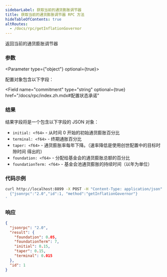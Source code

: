 ```yaml
---
sidebarLabel: 获取当前的通货膨胀调节器
title: 获取当前的通货膨胀调节器 RPC 方法
hideTableOfContents: true
altRoutes:
  - /docs/rpc/getInflationGovernor
---
```


返回当前的通货膨胀调节器

<DocSideBySide>

<DocLeftSide>

### 参数

<Parameter type={"object"} optional={true}>

配置对象包含以下字段：

<Field
  name="commitment"
  type="string"
  optional={true}
  href="/docs/rpc/index.zh.mdx#配置状态承诺"
></Field>

</Parameter>

### 结果

结果字段将是一个包含以下字段的 JSON 对象：

- `initial: <f64>` - 从时间 0 开始的初始通货膨胀百分比
- `terminal: <f64>` - 终期通胀百分比
- `taper: <f64>` - 通货膨胀率每年下降。（速率降低是使用创世配置中的目标时隙时间
  得出的）
- `foundation: <f64>` - 分配给基金会的通货膨胀总额的百分比
- `foundationTerm: <f64>` - 基金会池通货膨胀的持续时间（以年为单位）

</DocLeftSide>

<DocRightSide>

### 代码示例

```bash
curl http://localhost:8899 -X POST -H "Content-Type: application/json" -d '
  {"jsonrpc":"2.0","id":1, "method":"getInflationGovernor"}
'
```

### 响应

```json
{
  "jsonrpc": "2.0",
  "result": {
    "foundation": 0.05,
    "foundationTerm": 7,
    "initial": 0.15,
    "taper": 0.15,
    "terminal": 0.015
  },
  "id": 1
}
```

</DocRightSide>
</DocSideBySide>
